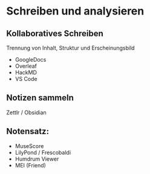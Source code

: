 # Schreiben und analysieren


## Kollaboratives Schreiben

Trennung von Inhalt, Struktur und Erscheinungsbild

- GoogleDocs
- Overleaf
- HackMD
- VS Code

## Notizen sammeln 

Zettlr / Obsidian

## Notensatz: 

- MuseScore
- LilyPond / Frescobaldi
- Humdrum Viewer
- MEI (Friend)